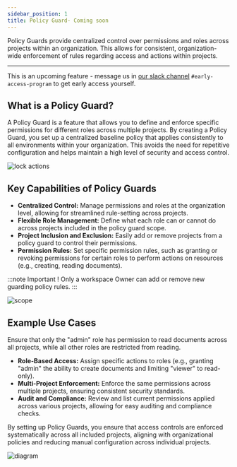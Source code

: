 ```yaml
---
sidebar_position: 1
title: Policy Guard- Coming soon
---
```


Policy Guards provide centralized control over permissions and roles across projects within an organization. This allows for consistent, organization-wide enforcement of rules regarding access and actions within projects.

---

This is an upcoming feature - message us in [our slack channel](http://io.permit.io/slack) `#early-access-program` to get early access yourself.

## What is a Policy Guard?

A Policy Guard is a feature that allows you to define and enforce specific permissions for different roles across multiple projects.
By creating a Policy Guard, you set up a centralized baseline policy that applies consistently to all environments within your organization.
This avoids the need for repetitive configuration and helps maintain a high level of security and access control.

![lock actions](/img/policy-guard/lock.png)

## Key Capabilities of Policy Guards

- **Centralized Control:** Manage permissions and roles at the organization level, allowing for streamlined rule-setting across projects.
- **Flexible Role Management:** Define what each role can or cannot do across projects included in the policy guard scope.
- **Project Inclusion and Exclusion:** Easily add or remove projects from a policy guard to control their permissions.
- **Permission Rules:** Set specific permission rules, such as granting or revoking permissions for certain roles to perform actions on resources (e.g., creating, reading documents).

:::note Important !
Only a workspace Owner can add or remove new guarding policy rules.
:::

![scope](/img/policy-guard/scope.png)

## Example Use Cases

Ensure that only the "admin" role has permission to read documents across all projects, while all other roles are restricted from reading.

- **Role-Based Access:** Assign specific actions to roles (e.g., granting "admin" the ability to create documents and limiting "viewer" to read-only).
- **Multi-Project Enforcement:** Enforce the same permissions across multiple projects, ensuring consistent security standards.
- **Audit and Compliance:** Review and list current permissions applied across various projects, allowing for easy auditing and compliance checks.

By setting up Policy Guards, you ensure that access controls are enforced systematically across all included projects, aligning with organizational policies and reducing manual configuration across individual projects.

![diagram](/img/policy-guard/diagram.png)